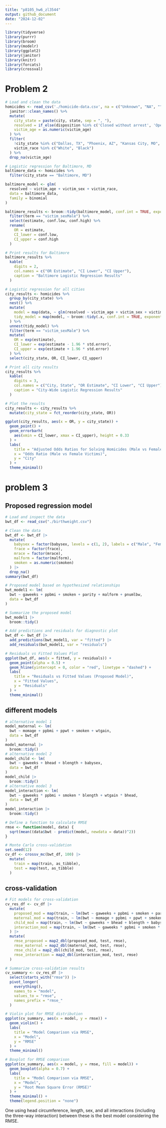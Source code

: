 ```yaml
---
title: "p8105_hw6_zl3544"
output: github_document
date: "2024-12-02"
---
```

```r
library(tidyverse)
library(purrr)
library(broom)
library(modelr)
library(ggplot2)
library(janitor)
library(knitr)
library(forcats)
library(crossval)
```
# Problem 2
```r
# Load and clean the data
homicides <- read_csv('./homicide-data.csv', na = c("Unknown", "NA", "", ".")) %>%
  janitor::clean_names() %>%
  mutate(
    city_state = paste(city, state, sep = ", "),
    resolved = if_else(disposition %in% c('Closed without arrest', 'Open/No arrest'), 0, 1),
    victim_age = as.numeric(victim_age)
  ) %>%
  filter(
    !city_state %in% c("Dallas, TX", "Phoenix, AZ", "Kansas City, MO", "Tulsa, AL"),
    victim_race %in% c("White", "Black")
  ) %>%
  drop_na(victim_age)

# Logistic regression for Baltimore, MD
baltimore_data <- homicides %>%
  filter(city_state == "Baltimore, MD")

baltimore_model <- glm(
  resolved ~ victim_age + victim_sex + victim_race,
  data = baltimore_data,
  family = binomial
)

baltimore_results <- broom::tidy(baltimore_model, conf.int = TRUE, exponentiate = TRUE) %>%
  filter(term == "victim_sexMale") %>%
  select(estimate, conf.low, conf.high) %>%
  rename(
    OR = estimate,
    CI_lower = conf.low,
    CI_upper = conf.high
  )

# Print results for Baltimore
baltimore_results %>%
  kable(
    digits = 2,
    col.names = c("OR Estimate", "CI Lower", "CI Upper"),
    caption = "Baltimore Logistic Regression Results"
  )

# Logistic regression for all cities
city_results <- homicides %>%
  group_by(city_state) %>%
  nest() %>%
  mutate(
    model = map(data, ~ glm(resolved ~ victim_age + victim_sex + victim_race, data = ., family = binomial)),
    tidy_model = map(model, ~ broom::tidy(.x, conf.int = TRUE, exponentiate = TRUE))
  ) %>%
  unnest(tidy_model) %>%
  filter(term == "victim_sexMale") %>%
  mutate(
    OR = exp(estimate),
    CI_lower = exp(estimate - 1.96 * std.error),
    CI_upper = exp(estimate + 1.96 * std.error)
  ) %>%
  select(city_state, OR, CI_lower, CI_upper)

# Print all city results
city_results %>%
  kable(
    digits = 3,
    col.names = c("City, State", "OR Estimate", "CI Lower", "CI Upper"),
    caption = "City-Wide Logistic Regression Results"
  )

# Plot the results
city_results <- city_results %>%
  mutate(city_state = fct_reorder(city_state, OR))

ggplot(city_results, aes(x = OR, y = city_state)) +
  geom_point() +
  geom_errorbarh(
    aes(xmin = CI_lower, xmax = CI_upper), height = 0.33
  ) +
  labs(
    title = "Adjusted Odds Ratios for Solving Homicides (Male vs Female)",
    x = "Odds Ratio (Male vs Female Victims)",
    y = "City"
  ) +
  theme_minimal()
```

# problem 3

## Proposed regression model
```r
# Load and inspect the data
bwt_df <- read_csv("./birthweight.csv")

# Clean the data
bwt_df <- bwt_df |>
  mutate(
    babysex = factor(babysex, levels = c(1, 2), labels = c("Male", "Female")),
    frace = factor(frace),
    mrace = factor(mrace),
    malform = factor(malform),
    smoken = as.numeric(smoken)
  ) |>
  drop_na()  
summary(bwt_df)

# Proposed model based on hypothesized relationships
bwt_model1 <- lm(
  bwt ~ gaweeks + ppbmi + smoken + parity + malform + pnumlbw,
  data = bwt_df
)

# Summarize the proposed model
bwt_model1 |>
  broom::tidy()

# Add predictions and residuals for diagnostic plot
bwt_df <- bwt_df |>
  add_predictions(bwt_model1, var = "fitted") |>
  add_residuals(bwt_model1, var = "residuals")

# Residuals vs Fitted Values Plot
ggplot(bwt_df, aes(x = fitted, y = residuals)) +
  geom_point(alpha = 0.5) +
  geom_hline(yintercept = 0, color = "red", linetype = "dashed") +
  labs(
    title = "Residuals vs Fitted Values (Proposed Model)",
    x = "Fitted Values",
    y = "Residuals"
  ) +
  theme_minimal()
```

## different models
```r
# alternative model 1
model_maternal <- lm(
  bwt ~ momage + ppbmi + ppwt + smoken + wtgain,
  data = bwt_df
)
model_maternal |>
  broom::tidy()
# alternative model 2
model_child <- lm(
  bwt ~ gaweeks + bhead + blength + babysex,
  data = bwt_df
)
model_child |>
  broom::tidy()
# alternative model 3
model_interaction <- lm(
  bwt ~ gaweeks * ppbmi + smoken * blength + wtgain * bhead,
  data = bwt_df
)
model_interaction |>
  broom::tidy()

# Define a function to calculate RMSE
rmse <- function(model, data) {
  sqrt(mean((data$bwt - predict(model, newdata = data))^2))
}

# Monte Carlo cross-validation
set.seed(12)
cv_df <- crossv_mc(bwt_df, 100) |>
  mutate(
    train = map(train, as_tibble),
    test = map(test, as_tibble)
  )
```

## cross-validation
```r
# Fit models for cross-validation
cv_res_df <- cv_df |>
  mutate(
    proposed_mod = map(train, ~ lm(bwt ~ gaweeks + ppbmi + smoken + parity + malform + pnumlbw, data = .)),
    maternal_mod = map(train, ~ lm(bwt ~ momage + ppbmi + ppwt + smoken + wtgain, data = .)),
    child_mod = map(train, ~ lm(bwt ~ gaweeks + bhead + blength + babysex, data = .)),
    interaction_mod = map(train, ~ lm(bwt ~ gaweeks * ppbmi + smoken * blength + wtgain * bhead, data = .))
  ) |>
  mutate(
    rmse_proposed = map2_dbl(proposed_mod, test, rmse),
    rmse_maternal = map2_dbl(maternal_mod, test, rmse),
    rmse_child = map2_dbl(child_mod, test, rmse),
    rmse_interaction = map2_dbl(interaction_mod, test, rmse)
  )

# Summarize cross-validation results
cv_summary <- cv_res_df |>
  select(starts_with("rmse")) |>
  pivot_longer(
    everything(),
    names_to = "model",
    values_to = "rmse",
    names_prefix = "rmse_"
  )

# Violin plot for RMSE distribution
ggplot(cv_summary, aes(x = model, y = rmse)) +
  geom_violin() +
  labs(
    title = "Model Comparison via RMSE",
    x = "Model",
    y = "RMSE"
  ) +
  theme_minimal()

# Boxplot for RMSE comparison
ggplot(cv_summary, aes(x = model, y = rmse, fill = model)) +
  geom_boxplot(alpha = 0.7) +
  labs(
    title = "Model Comparison via RMSE",
    x = "Model",
    y = "Root Mean Square Error (RMSE)"
  ) +
  theme_minimal() +
  theme(legend.position = "none")

```
 One using head circumference, length, sex, and all interactions (including the three-way interaction) between these is the best model considering the RMSE.